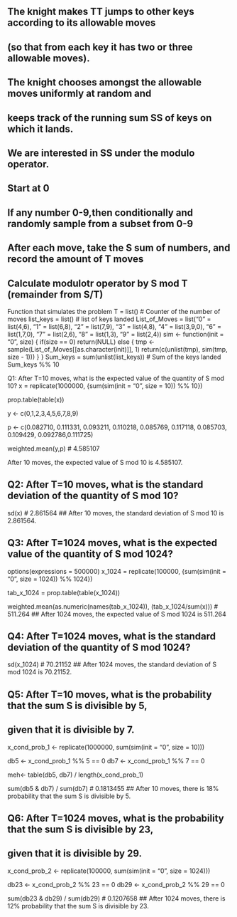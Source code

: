 ## The knight makes TT jumps to other keys according to its allowable moves 
## (so that from each key it has two or three allowable moves). 
## The knight chooses amongst the allowable moves uniformly at random and 
## keeps track of the running sum SS of keys on which it lands. 
## We are interested in SS under the modulo operator.

## Start at 0
## If any number 0-9,then conditionally and randomly sample from a subset from 0-9
## After each move, take the S sum of numbers, and record the amount of T moves
## Calculate modulotr operator by S mod T (remainder from S/T)

Function that simulates the problem
T = list() # Counter of the number of moves
list_keys = list() # list of keys landed
List_of_Moves = list("0" = list(4,6), "1" = list(6,8), "2" = list(7,9), 
                     "3" = list(4,8), "4" = list(3,9,0), "6" = list(1,7,0), 
                     "7" = list(2,6), "8" = list(1,3), "9" = list(2,4))
sim <- function(init = "0", size) {
  if(size == 0) return(NULL)
  else {
    tmp <- sample(List_of_Moves[[as.character(init)]], 1)
    return(c(unlist(tmp), sim(tmp, size - 1)))
  }
}
Sum_keys = sum(unlist(list_keys))      # Sum of the keys landed
Sum_keys %% 10

Q1: After T=10 moves, what is the expected value of the quantity of S mod 10?
x = replicate(1000000, {sum(sim(init = "0", size = 10)) %% 10})

prop.table(table(x))

y <- c(0,1,2,3,4,5,6,7,8,9)

p <- c(0.082710, 0.111331, 0.093211, 0.110218, 0.085769, 0.117118, 
       0.085703, 0.109429, 0.092786,0.111725)

weighted.mean(y,p) # 4.585107

After 10 moves, the expected value of S mod 10 is 4.585107.

## Q2: After T=10 moves, what is the standard deviation of the quantity of S mod 10?
sd(x) # 2.861564
## After 10 moves, the standard deviation of S mod 10 is 2.861564.

## Q3: After T=1024 moves, what is the expected value of the quantity of S mod 1024?
options(expressions = 500000)
x_1024 = replicate(100000, {sum(sim(init = "0", size = 1024)) %% 1024})

tab_x_1024 = prop.table(table(x_1024))

weighted.mean(as.numeric(names(tab_x_1024)), (tab_x_1024/sum(x))) # 511.264
## After 1024 moves, the expected value of S mod 1024 is 511.264

## Q4: After T=1024 moves, what is the standard deviation of the quantity of S mod 1024?
sd(x_1024) # 70.21152
## After 1024 moves, the standard deviation of S mod 1024 is 70.21152.

## Q5: After T=10 moves, what is the probability that the sum S is divisible by 5, 
## given that it is divisible by 7.
x_cond_prob_1 <- replicate(1000000, sum(sim(init = "0", size = 10)))

db5 <- x_cond_prob_1 %% 5 == 0
db7 <- x_cond_prob_1 %% 7 == 0

meh<- table(db5, db7) / length(x_cond_prob_1)

sum(db5 & db7) / sum(db7) # 0.1813455
## After 10 moves, there is 18% probability that the sum S is divisible by 5.

## Q6: After T=1024 moves, what is the probability that the sum S is divisible by 23, 
## given that it is divisible by 29.
x_cond_prob_2 <- replicate(100000, sum(sim(init = "0", size = 1024)))

db23 <- x_cond_prob_2 %% 23 == 0
db29 <- x_cond_prob_2 %% 29 == 0

sum(db23 & db29) / sum(db29) # 0.1207658
## After 1024 moves, there is 12% probability that the sum S is divisible by 23.


